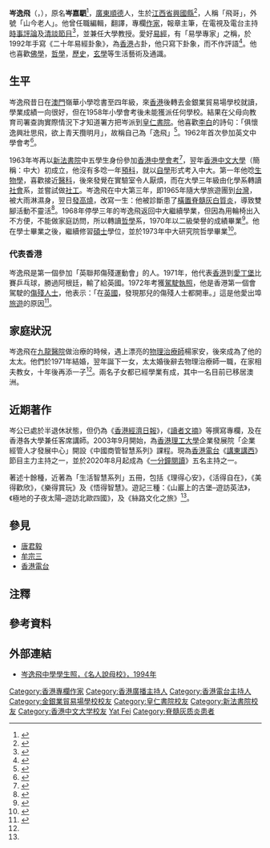 {{Infobox_Person
|name = 岑逸飛
|native_name = 岑嘉駟
|sex = 男
|birth_date=  {{birth year and age|1945| }}
|place_of_origin = 中國[[廣東省|廣東省]][[順德縣|順德縣]] 
|birth_place= {{ROC}}[[江西省|江西省]][[興國縣|興國縣]]
|death_date= 
|death_place= 
|nationality =
|residence = 
|religion = 佛教
|spouse =楊家安<ref>{{cite news |title=與劉詩昆共患難 |date=2009-01-20 |author=鄧明儀 |publisher=am730 }}</ref>
|children = 
|relatives = 
|education= 
*嶺華小學
*金銀業貿易場學校
*[[皇仁書院|皇仁書院]]
*[[新法書院|新法書院]]
*[[香港中文大學|香港中文大學]]文學士（1970）
*[[香港中文大學|香港中文大學]]哲學碩士（1973）
| past = 
}}

'''岑逸飛'''（{{lang-en|SHUM Yat-Fei}}，{{bd|1945年|}}），原名'''岑嘉駟'''<ref name="#1">{{Cite web |url=http://hk.apple.nextmedia.com/supplement/columnist/art/20070419/7015455 |title=迎岑逸飛，蘋果日報副刋，檢索於2014年12月17日。 |accessdate=2014年12月16日 |archive-date=2014年12月16日 |archive-url=https://web.archive.org/web/20141216231210/http://hk.apple.nextmedia.com/supplement/columnist/art/20070419/7015455 |dead-url=no }}</ref>，[[廣東省|廣東]][[順德|順德]]人，生於[[江西省|江西省]][[興國縣|興國縣]]<ref>{{Cite web |url=http://www.hkauthors.com.hk/authors.php?intro=2 |title=作家簡介，科華圖書出版公司，檢索於2014年12月17日。 |accessdate=2014年12月16日 |archive-date=2010年4月15日 |archive-url=https://web.archive.org/web/20100415001451/http://www.hkauthors.com.hk/authors.php?intro=2 |dead-url=no }}</ref>，人稱「飛哥」，外號「山今老人」。他曾任職編輯，翻譯，專欄[[作家|作家]]，報章主筆，在電視及電台主持[[時事評論|時事評論]]及[[清談節目|清談節目]]<ref name="#2">{{Cite web |url=http://www.rthk.org.hk/elearning/travel/shum.htm |title=有關岑逸飛，香港電台，檢索於2014年12月17日。 |accessdate=2014年12月16日 |archive-date=2014年9月23日 |archive-url=https://web.archive.org/web/20140923161946/http://www.rthk.org.hk/elearning/travel/shum.htm |dead-url=no }}</ref>，並兼任大學教授。愛好[[易經|易經]]，有「易學專家」之稱，於1992年手寫《二十年易經卦象》，為[[香港|香港]]占卦，他只寫下卦象，而不作評語<ref>{{Cite web |url=http://hk.apple.nextmedia.com/supplement/columnist/art/20140817/18834282 |title=岑逸飛20年預測，蘋果日報副刋，檢索於2014年12月17日。 |accessdate=2014年12月16日 |archive-date=2014年12月16日 |archive-url=https://web.archive.org/web/20141216231824/http://hk.apple.nextmedia.com/supplement/columnist/art/20140817/18834282 |dead-url=no }}</ref>。他也喜歡[[佛學|佛學]]，[[哲學|哲學]]，[[歷史|歷史]]，[[玄學|玄學]]等生活藝術及通識。

==生平==
岑逸飛昔日在[[澳門|澳門]]嶺華小學唸書至四年級，來[[香港|香港]]後轉去金銀業貿易場學校就讀，{{noteTag|name=名人說母校|關於岑逸飛就讀學校、入讀皇仁書院經過和休學三年的資料出自1994年由明報校園記者所著的《名人說母校》（明報出版社出版）第205至207頁。}}學業成績一向很好，但在1958年小學會考後未能獲派任何學校{{noteTag|name=名人說母校}}。結果在父母向教育司署查詢實際情況下才知道署方把岑派到[[皇仁書院|皇仁書院]]{{noteTag|name=名人說母校}}。他喜歡[[李白|李白]]的詩句：「俱懷逸興壯思飛，欲上青天攬明月」，故稱自己為「逸飛」<ref>{{Cite web |url=http://hkreporter.memehk.com/talks/thread-788134-1-1.html |title=「岑逸飛，解智勇雙全」，香港人網，檢索於2014年12月17日。 |accessdate=2014-12-16 |archive-date=2014-12-16 |archive-url=https://web.archive.org/web/20141216232709/http://hkreporter.memehk.com/talks/thread-788134-1-1.html |dead-url=no }}</ref>。1962年首次參加英文中學會考<ref>{{cite news |title=英文中學會攷揭曉 |url=https://mmis.hkpl.gov.hk/coverpage/-/coverpage/view?_coverpage_WAR_mmisportalportlet_hsf=%E6%96%B0%E6%B3%95&p_r_p_-1078056564_c=QF757YsWv5%2FH7zGe%2FKF%2BFIhmXh0Bm82s&_coverpage_WAR_mmisportalportlet_o=276&_coverpage_WAR_mmisportalportlet_actual_q=%28%20verbatim_dc.collection%3A%28%22Old%5C%20HK%5C%20Newspapers%22%29%20%29%20AND+%28%20%28%20allTermsMandatory%3A%28true%29%20OR+all_dc.title%3A%28%E6%96%B0%E6%B3%95%29%20OR+all_dc.creator%3A%28%E6%96%B0%E6%B3%95%29%20OR+all_dc.contributor%3A%28%E6%96%B0%E6%B3%95%29%20OR+all_dc.subject%3A%28%E6%96%B0%E6%B3%95%29%20OR+fulltext%3A%28%E6%96%B0%E6%B3%95%29%20OR+all_dc.description%3A%28%E6%96%B0%E6%B3%95%29%20%29%20%29&_coverpage_WAR_mmisportalportlet_sort_field=dc.publicationdate_bsort&_coverpage_WAR_mmisportalportlet_sort_order=asc&_coverpage_WAR_mmisportalportlet_filter=dc.publicationdate_dt%3A%5B1960-01-01T00%3A00%3A00Z+TO+1969-12-31T15%3A59%3A59Z%5D |page=17 |language= |publisher=華僑日報 | date=1962-07-28 |accessdate=2022-04-10 |quote= }}</ref>。

1963年岑再以[[新法書院|新法書院]]中五學生身份參加[[香港中學會考|香港中學會考]]<ref>{{cite news |url=https://mmis.hkpl.gov.hk/coverpage/-/coverpage/view?_coverpage_WAR_mmisportalportlet_hsf=%E8%8B%B1%E6%96%87%E4%B8%AD%E5%AD%B8%E6%9C%83%E8%80%83&p_r_p_-1078056564_c=QF757YsWv5%2Fzbm%2FRXFCJhxT%2FycMN7xoI&_coverpage_WAR_mmisportalportlet_o=298&_coverpage_WAR_mmisportalportlet_actual_q=%28%20verbatim_dc.collection%3A%28%22Old%5C%20HK%5C%20Newspapers%22%29%20%29%20AND+%28%20%28%20allTermsMandatory%3A%28true%29%20OR+all_dc.title%3A%28%E8%8B%B1%E6%96%87%E4%B8%AD%E5%AD%B8%E6%9C%83%E8%80%83%29%20OR+all_dc.creator%3A%28%E8%8B%B1%E6%96%87%E4%B8%AD%E5%AD%B8%E6%9C%83%E8%80%83%29%20OR+all_dc.contributor%3A%28%E8%8B%B1%E6%96%87%E4%B8%AD%E5%AD%B8%E6%9C%83%E8%80%83%29%20OR+all_dc.subject%3A%28%E8%8B%B1%E6%96%87%E4%B8%AD%E5%AD%B8%E6%9C%83%E8%80%83%29%20OR+fulltext%3A%28%E8%8B%B1%E6%96%87%E4%B8%AD%E5%AD%B8%E6%9C%83%E8%80%83%29%20OR+all_dc.description%3A%28%E8%8B%B1%E6%96%87%E4%B8%AD%E5%AD%B8%E6%9C%83%E8%80%83%29%20%29%20%29&_coverpage_WAR_mmisportalportlet_sort_field=dc.publicationdate_bsort&_coverpage_WAR_mmisportalportlet_sort_order=asc&_coverpage_WAR_mmisportalportlet_filter=dc.publicationdate_dt%3A%5B1960-01-01T00%3A00%3A00Z+TO+1969-12-31T15%3A59%3A59Z%5D |title=英文中學會考放榜 |date=1963-08-03 |page=7 |language= |publisher=香港工商日報 |access-date=2022-01-29 |quote= |archive-date=2022-01-29 |archive-url=https://web.archive.org/web/20220129091200/https://mmis.hkpl.gov.hk/coverpage/-/coverpage/view?_coverpage_WAR_mmisportalportlet_hsf=%E8%8B%B1%E6%96%87%E4%B8%AD%E5%AD%B8%E6%9C%83%E8%80%83&p_r_p_-1078056564_c=QF757YsWv5%2Fzbm%2FRXFCJhxT%2FycMN7xoI&_coverpage_WAR_mmisportalportlet_o=298&_coverpage_WAR_mmisportalportlet_actual_q=%28%20verbatim_dc.collection%3A%28%22Old%5C%20HK%5C%20Newspapers%22%29%20%29%20AND+%28%20%28%20allTermsMandatory%3A%28true%29%20OR+all_dc.title%3A%28%E8%8B%B1%E6%96%87%E4%B8%AD%E5%AD%B8%E6%9C%83%E8%80%83%29%20OR+all_dc.creator%3A%28%E8%8B%B1%E6%96%87%E4%B8%AD%E5%AD%B8%E6%9C%83%E8%80%83%29%20OR+all_dc.contributor%3A%28%E8%8B%B1%E6%96%87%E4%B8%AD%E5%AD%B8%E6%9C%83%E8%80%83%29%20OR+all_dc.subject%3A%28%E8%8B%B1%E6%96%87%E4%B8%AD%E5%AD%B8%E6%9C%83%E8%80%83%29%20OR+fulltext%3A%28%E8%8B%B1%E6%96%87%E4%B8%AD%E5%AD%B8%E6%9C%83%E8%80%83%29%20OR+all_dc.description%3A%28%E8%8B%B1%E6%96%87%E4%B8%AD%E5%AD%B8%E6%9C%83%E8%80%83%29%20%29%20%29&_coverpage_WAR_mmisportalportlet_sort_field=dc.publicationdate_bsort&_coverpage_WAR_mmisportalportlet_sort_order=asc&_coverpage_WAR_mmisportalportlet_filter=dc.publicationdate_dt%3A%5B1960-01-01T00%3A00%3A00Z+TO+1969-12-31T15%3A59%3A59Z%5D |dead-url=no }}</ref>，翌年[[香港中文大學|香港中文大學]]（簡稱：中大）初成立，他沒有多唸一年[[預科|預科]]，就以[[自學|自學]]形式考入中大。第一年他唸[[生物學|生物學]]，喜歡接近[[醫科|醫科]]，後來發覺在實驗室令人厭煩，而在大學三年級由化學系轉讀[[社會|社會]]系{{noteTag|name=名人說母校}}，並嘗試做[[社工|社工]]。岑逸飛在中大第三年，即1965年隨大學旅遊團到[[台灣|台灣]]，被大雨淋濕身，翌日[[發燒|發高燒]]，改寫一生：他被診斷患了[[脊髓灰質炎|橫置脊髓灰白質炎]]，導致雙腳活動不靈活<ref>{{Cite web |url=http://macau-wonderful-world.blogspot.hk/2010/02/people_16.html |title=「People–岑逸飛」，Wonderful World，檢索於2014年12月17日。 |accessdate=2014年12月16日 |archive-date=2014年12月16日 |archive-url=https://web.archive.org/web/20141216232252/http://macau-wonderful-world.blogspot.hk/2010/02/people_16.html |dead-url=no }}</ref>。1968年停學三年的岑逸飛返回中大繼續學業{{noteTag|name=名人說母校}}，但因為用輪椅出入不方便，不能做家庭訪問，所以轉讀[[哲學|哲學]]系，1970年以二級榮譽的成績畢業<ref>{{cite news |title=新亞書院本年度 各系畢業生題名 |url=https://mmis.hkpl.gov.hk/coverpage/-/coverpage/view?_coverpage_WAR_mmisportalportlet_hsf=%E7%95%A2%E6%A5%AD%E5%85%B8%E7%A6%AE&p_r_p_-1078056564_c=QF757YsWv59IJkls4ouG3183S6fySey4&_coverpage_WAR_mmisportalportlet_o=33&_coverpage_WAR_mmisportalportlet_actual_q=%28%20verbatim_dc.collection%3A%28%22Old%5C%20HK%5C%20Newspapers%22%29%20%29%20AND+%28%20%28%20allTermsMandatory%3A%28true%29%20OR+all_dc.title%3A%28%E7%95%A2%E6%A5%AD%E5%85%B8%E7%A6%AE%29%20OR+all_dc.creator%3A%28%E7%95%A2%E6%A5%AD%E5%85%B8%E7%A6%AE%29%20OR+all_dc.contributor%3A%28%E7%95%A2%E6%A5%AD%E5%85%B8%E7%A6%AE%29%20OR+all_dc.subject%3A%28%E7%95%A2%E6%A5%AD%E5%85%B8%E7%A6%AE%29%20OR+fulltext%3A%28%E7%95%A2%E6%A5%AD%E5%85%B8%E7%A6%AE%29%20OR+all_dc.description%3A%28%E7%95%A2%E6%A5%AD%E5%85%B8%E7%A6%AE%29%20%29%20%29&_coverpage_WAR_mmisportalportlet_sort_field=dc.publicationdate_bsort&_coverpage_WAR_mmisportalportlet_sort_order=asc&_coverpage_WAR_mmisportalportlet_filter=dc.publicationdate_dt%3A%5B1970-01-01T00%3A00%3A00Z+TO+1979-12-31T15%3A59%3A59Z%5D |page=15 |language= |publisher=華僑日報 |date=1970-07-11 |accessdate=2022-03-30 |quote= |archive-date=2022-03-30 |archive-url=https://web.archive.org/web/20220330063424/https://mmis.hkpl.gov.hk/coverpage/-/coverpage/view?_coverpage_WAR_mmisportalportlet_hsf=%E7%95%A2%E6%A5%AD%E5%85%B8%E7%A6%AE&p_r_p_-1078056564_c=QF757YsWv59IJkls4ouG3183S6fySey4&_coverpage_WAR_mmisportalportlet_o=33&_coverpage_WAR_mmisportalportlet_actual_q=%28%20verbatim_dc.collection%3A%28%22Old%5C%20HK%5C%20Newspapers%22%29%20%29%20AND%20%28%20%28%20allTermsMandatory%3A%28true%29%20OR%20all_dc.title%3A%28%E7%95%A2%E6%A5%AD%E5%85%B8%E7%A6%AE%29%20OR%20all_dc.creator%3A%28%E7%95%A2%E6%A5%AD%E5%85%B8%E7%A6%AE%29%20OR%20all_dc.contributor%3A%28%E7%95%A2%E6%A5%AD%E5%85%B8%E7%A6%AE%29%20OR%20all_dc.subject%3A%28%E7%95%A2%E6%A5%AD%E5%85%B8%E7%A6%AE%29%20OR%20fulltext%3A%28%E7%95%A2%E6%A5%AD%E5%85%B8%E7%A6%AE%29%20OR%20all_dc.description%3A%28%E7%95%A2%E6%A5%AD%E5%85%B8%E7%A6%AE%29%20%29%20%29&_coverpage_WAR_mmisportalportlet_sort_field=dc.publicationdate_bsort&_coverpage_WAR_mmisportalportlet_sort_order=asc&_coverpage_WAR_mmisportalportlet_filter=dc.publicationdate_dt%3A%5B1970-01-01T00%3A00%3A00Z%20TO%201979-12-31T15%3A59%3A59Z%5D }}</ref>。他在學士畢業之後，繼續修習[[碩士|碩士]]學位，並於1973年中大研究院哲學畢業<ref>{{Cite web |url=http://www.alumni.cuhk.edu.hk/magazine/mar98/html/p12-13.htm |title=「遊歷人生有限–岑逸飛」，香港中文大學校友網，檢索於2014年12月17日。 |accessdate=2014年12月16日 |archive-date=2014年12月16日 |archive-url=https://web.archive.org/web/20141216230720/http://www.alumni.cuhk.edu.hk/magazine/mar98/html/p12-13.htm |dead-url=no }}</ref>。

===代表香港===
岑逸飛是第一個參加「英聯邦傷殘運動會」的人。1971年，他代表[[香港|香港]]到[[愛丁堡|愛丁堡]]比賽乒乓球，勝過阿根廷，輸了給英國。1972年考獲[[駕駛執照|駕駛執照]]，他是香港第一個會駕駛的[[傷殘人士|傷殘人士]]，他表示：「在[[英國|英國]]，發現那兒的傷殘人士都開車。」這是他愛出埠[[旅遊|旅遊]]的原因<ref>{{Cite web |url=http://life.mingpao.com/cfm/dailynews3b.cfm?File=20081017%2Fnalgz%2Fgzb7.txt |title=「岑逸飛克服殘障 四處旅行寫遊記」，明報通識網，檢索於2014年12月17日。 |accessdate=2020年10月8日 |archive-date=2016年3月4日 |archive-url=https://web.archive.org/web/20160304204829/http://life.mingpao.com/cfm/dailynews3b.cfm?File=20081017%2Fnalgz%2Fgzb7.txt |dead-url=no }}</ref>。

==家庭狀況==
岑逸飛在[[九龍醫院|九龍醫院]]做治療的時候，遇上漂亮的[[物理治療師|物理治療師]]楊家安，後來成為了他的太太。他們於1971年結婚，翌年誕下一女，太太婚後辭去物理治療師一職，在家相夫教女，十年後再添一子<ref name="#1"/>。兩名子女都已經學業有成，其中一名目前已移居澳洲。

==近期著作==
岑公已處於半退休狀態，但仍為《[[香港經濟日報|香港經濟日報]]》，《[[讀者文摘|讀者文摘]]》等撰寫專欄，及在香港各大學兼任客席講師。2003年9月開始，為[[香港理工大學|香港理工大學]]企業發展院「企業經管人才發展中心」開設《中國商管智慧系列》課程。現為[[香港電台|香港電台]]《[[講東講西|講東講西]]》節目主力主持之一，並於2020年8月起成為《[[一分鐘閱讀|一分鐘閱讀]]》五名主持之一。

著述十餘種，近著為「生活智慧系列」五冊，包括《理得心安》，《活得自在》，《美得歡欣》，《樂得賞玩》及《悟得智慧》。遊記三種：《山巖上的古堡–遊訪英法》，《極地的子夜太陽–遊訪北歐四國》，及《絲路文化之旅》<ref name="#2"/>。

==參見==
*[[唐君毅|唐君毅]]
*[[牟宗三|牟宗三]]
*[[香港電台|香港電台]]

==注釋==
{{noteFoot}}

==參考資料==
{{Reflist|2}}

==外部連結==
* [https://drive.google.com/file/d/1sh8tdEcxQ4swtk2ctOdObfdqG8Q8__EU/view?usp=sharing 岑逸飛中學學生照，《名人說母校》，1994年]

{{香港電台唱片騎師}}{{Authority control|VIAF=75279753|LCCN=n85074137|ISNI=0000000063688237}}
{{DEFAULTSORT:Shum Yat Fei}}

[[Category:香港專欄作家|Category:香港專欄作家]]
[[Category:香港廣播主持人|Category:香港廣播主持人]]
[[Category:香港電台主持人|Category:香港電台主持人]]
[[Category:金銀業貿易場學校校友|Category:金銀業貿易場學校校友]]
[[Category:皇仁書院校友|Category:皇仁書院校友]]
[[Category:新法書院校友|Category:新法書院校友]]
[[Category:香港中文大学校友|Category:香港中文大学校友]]
[[Category:岑姓|Yat Fei]]
[[Category:脊髓灰质炎患者|Category:脊髓灰质炎患者]]